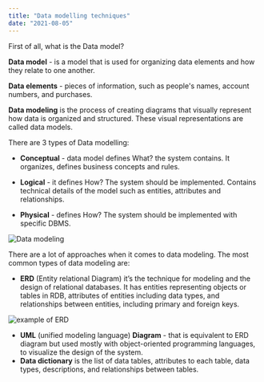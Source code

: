 ```yaml
---
title: "Data modelling techniques"
date: "2021-08-05"
---
```



First of all, what is the Data model?

**Data model** - is a model that is used for organizing data elements and how they relate to one another.

**Data elements** - pieces of information, such as people's names, account numbers, and purchases.

**Data modeling** is the process of creating diagrams that visually represent how data is organized and structured. These visual representations are called data models.

There are 3 types of Data modelling:

- **Conceptual** - data model defines What? the system contains. It organizes, defines business concepts and rules.

- **Logical** - it defines How? The system should be implemented. Contains technical details of the model such as entities, attributes and relationships.

- **Physical** - defines How? The system should be implemented with specific DBMS.

![Data modeling](./imgs/data_modeling.png)

There are a lot of approaches when it comes to data modeling. The most common types of data modeling are:
- **ERD** (Entity relational Diagram) it’s the technique for modeling and the design of relational databases. It has entities representing objects or tables in RDB, attributes of entities including data types, and relationships between entities, including primary and foreign keys.

![example of ERD](./imgs/erd.png)

- **UML** (unified modeling language) **Diagram** - that is equivalent to ERD diagram but used mostly with object-oriented programming languages, to visualize the design of the system.
- **Data dictionary** is the list of data tables, attributes to each table, data types, descriptions, and relationships between tables.
